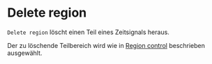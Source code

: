 # Delete region

``Delete region`` löscht einen Teil eines Zeitsignals heraus.

Der zu löschende Teilbereich wird wie in [Region control](/de/help/edit/region-control) beschrieben ausgewählt.
